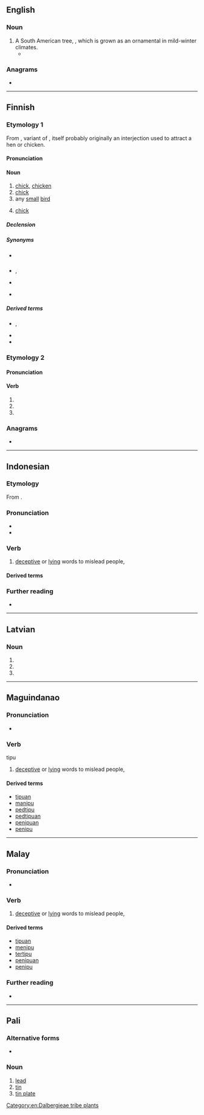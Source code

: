 ==English==

===Noun===
{{en-noun}}

# A South American tree, {{taxlink|Tipuana tipu|species}}, which is grown as an ornamental in mild-winter climates.
#* {{quote-journal|en|work=Los Angeles Magazine| month=October| year=2003| page=54| volume=48| issue=10|passage=A '''tipu''' tree serves as an umbrella, while an Indonesian door on the wall carries the ethnic motif and an iron table and chairs keep it modern.}}

===Anagrams===
* {{anagrams|en|a=iptu|Tupi|ptui|puit}}

[[Category:en:Dalbergieae tribe plants]]

----

==Finnish==

===Etymology 1===
From {{inh|fi|fiu-fin-pro||*tipu}}, variant of {{m|fiu-fin-pro|*tipa}}, itself probably originally an interjection used to attract a hen or chicken.

====Pronunciation====
{{fi-p}}

====Noun====
{{fi-noun}}

# [[chick]], [[chicken]] {{gloss|very young chick of hen, when still yellow with its natal down}}
# [[chick]] {{gloss|young of bird}}
# any [[small]] [[bird]]
# {{lb|fi|colloquial}} [[chick]] {{gloss|attractive young woman}}

=====Declension=====
{{fi-decl-valo|tip|||u|a}}

=====Synonyms=====
* {{sense|chicken}} {{l|fi|kananpoika}}
* {{sense|bird's young}} {{l|fi|linnunpoika}}, {{l|fi|linnunpoikanen}}
* {{sense|small bird}} {{l|fi|pikkulintu}}
* {{sense|attractive woman}} {{l|fi|kaunotar}}

=====Derived terms=====
* {{l|fi|tipula}}, {{l|fi|Tipula}}
* {{l|fi|tipunen}}
* {{l|fi|tiputanssi}}

===Etymology 2===

====Pronunciation====
{{fi-p|*}}

====Verb====
{{head|fi|verb form}}

# {{fi-form of|tippua|mood=indicative|tense=present connegative}}
# {{fi-form of|tippua|pr=second-person|pl=singular|mood=imperative|tense=present}}
# {{fi-form of|tippua|pr=second-person|pl=singular|mood=imperative|tense=present connegative}}

===Anagrams===
* {{anagrams|fi|a=iptu|puit}}

----

==Indonesian==

===Etymology===
From {{inh|id|ms|tipu}}.

===Pronunciation===
* {{IPA|id|/ti.pu/}}
* {{hyphenation|id|ti|pu}}

===Verb===
{{id-verb}}
# [[deceptive]] or [[lying]] words to mislead people,

====Derived terms====
{{der4|id|
| tipuan
| bertipuan
| ditipu
| menipu
| penipu
| penipuan
}}

===Further reading===
* {{R:KBBI Daring}}

----

==Latvian==

===Noun===
{{head|lv|noun form|g=m}}

# {{lv-inflection of|tips|acc|s}}
# {{lv-inflection of|tips|ins|s}}
# {{lv-inflection of|tips|gen|p}}

----

==Maguindanao==

===Pronunciation===
* {{hyph|ms|ti|pu}}

===Verb===
tipu

# [[deceptive]] or [[lying]] words to mislead people,

====Derived terms====
* [[tipuan]]
* [[manipu]]
* [[pedtipu]]
* [[pedtipuan]]
* [[penipuan]]
* [[penipu]]

----

==Malay==

===Pronunciation===
* {{hyph|ms|ti|pu}}

===Verb===
{{ms-verb|j=تيڤو}}

# [[deceptive]] or [[lying]] words to mislead people,

====Derived terms====
* [[tipuan]]
* [[menipu]]
* [[tertipu]]
* [[penipuan]]
* [[penipu]]

===Further reading===
* {{R:PRPM}}

----

==Pali==

===Alternative forms===
{{pi-alt}}
* {{l|pi|tipuka}}

===Noun===
{{pi-noun|n}}

# [[lead]] {{gloss|metal}}
# [[tin]]
# [[tin plate]]